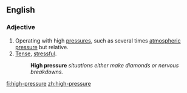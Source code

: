 ==English==

===Adjective===
{{en-adj|-}}

#Operating with high [[pressure]]s, such as several times [[atmospheric pressure]] but relative.
#[[tense|Tense]], [[stressful]].
#:'''High pressure''' ''situations either make diamonds or nervous breakdowns.''

[[fi:high-pressure]]
[[zh:high-pressure]]